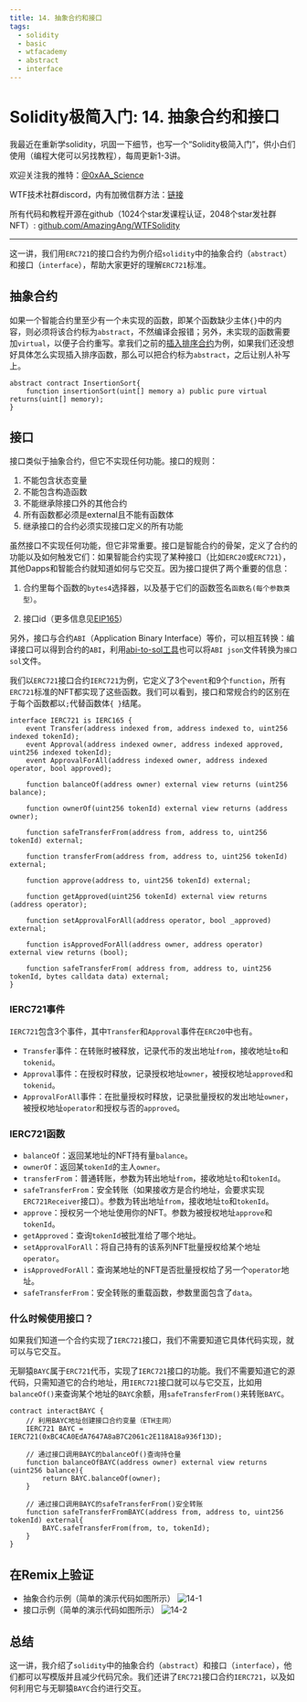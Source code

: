 ```yaml
---
title: 14. 抽象合约和接口
tags:
  - solidity
  - basic
  - wtfacademy
  - abstract
  - interface
---
```



# Solidity极简入门: 14. 抽象合约和接口

<QuizProgress courseId={SOLIDITY_COURSE_ID} lessonId={SOLIDITY_BASIC_LESSON_ID_14}></QuizProgress>

我最近在重新学solidity，巩固一下细节，也写一个“Solidity极简入门”，供小白们使用（编程大佬可以另找教程），每周更新1-3讲。

欢迎关注我的推特：[@0xAA_Science](https://twitter.com/0xAA_Science)

WTF技术社群discord，内有加微信群方法：[链接](https://discord.gg/5akcruXrsk)

所有代码和教程开源在github（1024个star发课程认证，2048个star发社群NFT）: [github.com/AmazingAng/WTFSolidity](https://github.com/AmazingAng/WTFSolidity)

-----

这一讲，我们用`ERC721`的接口合约为例介绍`solidity`中的抽象合约（`abstract`）和接口（`interface`），帮助大家更好的理解`ERC721`标准。

## 抽象合约
如果一个智能合约里至少有一个未实现的函数，即某个函数缺少主体`{}`中的内容，则必须将该合约标为`abstract`，不然编译会报错；另外，未实现的函数需要加`virtual`，以便子合约重写。拿我们之前的[插入排序合约](https://github.com/AmazingAng/WTFSolidity/tree/main/07_InsertionSort)为例，如果我们还没想好具体怎么实现插入排序函数，那么可以把合约标为`abstract`，之后让别人补写上。
```solidity
abstract contract InsertionSort{
    function insertionSort(uint[] memory a) public pure virtual returns(uint[] memory);
}
```
## 接口

接口类似于抽象合约，但它不实现任何功能。接口的规则：

1. 不能包含状态变量
2. 不能包含构造函数
3. 不能继承除接口外的其他合约
4. 所有函数都必须是external且不能有函数体
5. 继承接口的合约必须实现接口定义的所有功能

虽然接口不实现任何功能，但它非常重要。接口是智能合约的骨架，定义了合约的功能以及如何触发它们：如果智能合约实现了某种接口（比如`ERC20`或`ERC721`），其他Dapps和智能合约就知道如何与它交互。因为接口提供了两个重要的信息：

1. 合约里每个函数的`bytes4`选择器，以及基于它们的函数签名`函数名(每个参数类型）`。

2. 接口id（更多信息见[EIP165](https://eips.ethereum.org/EIPS/eip-165)）

另外，接口与合约`ABI`（Application Binary Interface）等价，可以相互转换：编译接口可以得到合约的`ABI`，利用[abi-to-sol工具](https://gnidan.github.io/abi-to-sol/)也可以将`ABI json`文件转换为`接口sol`文件。

我们以`ERC721`接口合约`IERC721`为例，它定义了3个`event`和9个`function`，所有`ERC721`标准的NFT都实现了这些函数。我们可以看到，接口和常规合约的区别在于每个函数都以`;`代替函数体`{ }`结尾。

```solidity
interface IERC721 is IERC165 {
    event Transfer(address indexed from, address indexed to, uint256 indexed tokenId);
    event Approval(address indexed owner, address indexed approved, uint256 indexed tokenId);
    event ApprovalForAll(address indexed owner, address indexed operator, bool approved);
    
    function balanceOf(address owner) external view returns (uint256 balance);

    function ownerOf(uint256 tokenId) external view returns (address owner);

    function safeTransferFrom(address from, address to, uint256 tokenId) external;

    function transferFrom(address from, address to, uint256 tokenId) external;

    function approve(address to, uint256 tokenId) external;

    function getApproved(uint256 tokenId) external view returns (address operator);

    function setApprovalForAll(address operator, bool _approved) external;

    function isApprovedForAll(address owner, address operator) external view returns (bool);

    function safeTransferFrom( address from, address to, uint256 tokenId, bytes calldata data) external;
}
```

### IERC721事件
`IERC721`包含3个事件，其中`Transfer`和`Approval`事件在`ERC20`中也有。
- `Transfer`事件：在转账时被释放，记录代币的发出地址`from`，接收地址`to`和`tokenid`。
- `Approval`事件：在授权时释放，记录授权地址`owner`，被授权地址`approved`和`tokenid`。
- `ApprovalForAll`事件：在批量授权时释放，记录批量授权的发出地址`owner`，被授权地址`operator`和授权与否的`approved`。

### IERC721函数
- `balanceOf`：返回某地址的NFT持有量`balance`。
- `ownerOf`：返回某`tokenId`的主人`owner`。
- `transferFrom`：普通转账，参数为转出地址`from`，接收地址`to`和`tokenId`。
- `safeTransferFrom`：安全转账（如果接收方是合约地址，会要求实现`ERC721Receiver`接口）。参数为转出地址`from`，接收地址`to`和`tokenId`。
- `approve`：授权另一个地址使用你的NFT。参数为被授权地址`approve`和`tokenId`。
- `getApproved`：查询`tokenId`被批准给了哪个地址。
- `setApprovalForAll`：将自己持有的该系列NFT批量授权给某个地址`operator`。
- `isApprovedForAll`：查询某地址的NFT是否批量授权给了另一个`operator`地址。
- `safeTransferFrom`：安全转账的重载函数，参数里面包含了`data`。



### 什么时候使用接口？
如果我们知道一个合约实现了`IERC721`接口，我们不需要知道它具体代码实现，就可以与它交互。

无聊猿`BAYC`属于`ERC721`代币，实现了`IERC721`接口的功能。我们不需要知道它的源代码，只需知道它的合约地址，用`IERC721`接口就可以与它交互，比如用`balanceOf()`来查询某个地址的`BAYC`余额，用`safeTransferFrom()`来转账`BAYC`。

```solidity
contract interactBAYC {
    // 利用BAYC地址创建接口合约变量（ETH主网）
    IERC721 BAYC = IERC721(0xBC4CA0EdA7647A8aB7C2061c2E118A18a936f13D);

    // 通过接口调用BAYC的balanceOf()查询持仓量
    function balanceOfBAYC(address owner) external view returns (uint256 balance){
        return BAYC.balanceOf(owner);
    }

    // 通过接口调用BAYC的safeTransferFrom()安全转账
    function safeTransferFromBAYC(address from, address to, uint256 tokenId) external{
        BAYC.safeTransferFrom(from, to, tokenId);
    }
}
```

## 在Remix上验证
- 抽象合约示例（简单的演示代码如图所示）
  ![14-1](./img/14-1.png)
- 接口示例（简单的演示代码如图所示）
  ![14-2](./img/14-2.png)

## 总结
这一讲，我介绍了`solidity`中的抽象合约（`abstract`）和接口（`interface`），他们都可以写模版并且减少代码冗余。我们还讲了`ERC721`接口合约`IERC721`，以及如何利用它与无聊猿`BAYC`合约进行交互。


<QuizForm courseId={SOLIDITY_COURSE_ID} lessonId={SOLIDITY_BASIC_LESSON_ID_14}></QuizForm>